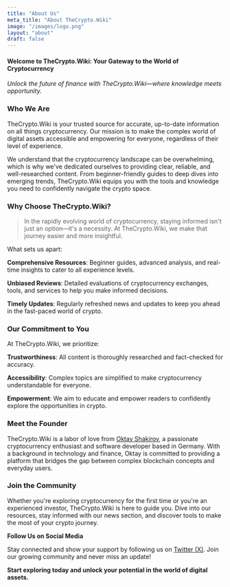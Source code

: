```yaml
---
title: "About Us"
meta_title: "About TheCrypto.Wiki"
image: "/images/logo.png"
layout: "about"
draft: false
---
```


#### Welcome to TheCrypto.Wiki: Your Gateway to the World of Cryptocurrency

_Unlock the future of finance with TheCrypto.Wiki—where knowledge meets opportunity._

### Who We Are

TheCrypto.Wiki is your trusted source for accurate, up-to-date information on all things cryptocurrency. Our mission is to make the complex world of digital assets accessible and empowering for everyone, regardless of their level of experience.

We understand that the cryptocurrency landscape can be overwhelming, which is why we've dedicated ourselves to providing clear, reliable, and well-researched content. From beginner-friendly guides to deep dives into emerging trends, TheCrypto.Wiki equips you with the tools and knowledge you need to confidently navigate the crypto space.

### Why Choose TheCrypto.Wiki?

> In the rapidly evolving world of cryptocurrency, staying informed isn't just an option—it's a necessity. At TheCrypto.Wiki, we make that journey easier and more insightful.

What sets us apart:

**Comprehensive Resources**: Beginner guides, advanced analysis, and real-time insights to cater to all experience levels.

**Unbiased Reviews**: Detailed evaluations of cryptocurrency exchanges, tools, and services to help you make informed decisions.

**Timely Updates**: Regularly refreshed news and updates to keep you ahead in the fast-paced world of crypto.

### Our Commitment to You

At TheCrypto.Wiki, we prioritize:

**Trustworthiness**: All content is thoroughly researched and fact-checked for accuracy.

**Accessibility**: Complex topics are simplified to make cryptocurrency understandable for everyone.

**Empowerment**: We aim to educate and empower readers to confidently explore the opportunities in crypto.

### Meet the Founder

TheCrypto.Wiki is a labor of love from [Oktay Shakirov](https://oktayshakirov.com/), a passionate cryptocurrency enthusiast and software developer based in Germany. With a background in technology and finance, Oktay is committed to providing a platform that bridges the gap between complex blockchain concepts and everyday users.

### Join the Community

Whether you're exploring cryptocurrency for the first time or you're an experienced investor, TheCrypto.Wiki is here to guide you. Dive into our resources, stay informed with our news section, and discover tools to make the most of your crypto journey.

**Follow Us on Social Media**

Stay connected and show your support by following us on [Twitter (X)](https://x.com/TheCrypto_Wiki). Join our growing community and never miss an update!

**Start exploring today and unlock your potential in the world of digital assets.**

